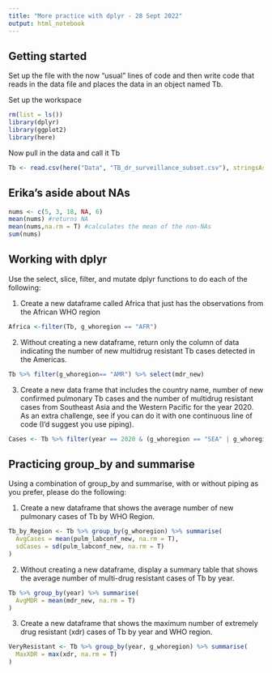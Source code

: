 ```yaml
---
title: "More practice with dplyr - 28 Sept 2022"
output: html_notebook
---
```

## Getting started
Set up the file with the now "usual" lines of code and then write code that reads in the data file and places the data in an object named Tb.

Set up the workspace
```r
rm(list = ls())
library(dplyr)
library(ggplot2)
library(here)
```
Now pull in the data and call it Tb

```r
Tb <- read.csv(here("Data", "TB_dr_surveillance_subset.csv"), stringsAsFactors = TRUE)
```
## Erika's aside about NAs

```r
nums <- c(5, 3, 18, NA, 6)
mean(nums) #returns NA
mean(nums,na.rm = T) #calculates the mean of the non-NAs
sum(nums)
```


## Working with dplyr

Use the select, slice, filter, and mutate dplyr functions to do each of the following:

1. Create a new dataframe called Africa that just has the observations from the African WHO region

```r
Africa <-filter(Tb, g_whoregion == "AFR")
```

2. Without creating a new dataframe, return only the column of data indicating the number of new multidrug resistant Tb cases detected in the Americas.

```r
Tb %>% filter(g_whoregion== "AMR") %>% select(mdr_new)
```
3. Create a new data frame that includes the country name, number of new confirmed pulmonary Tb cases and the number of multidrug resistant cases from Southeast Asia and the Western Pacific for the year 2020. As an extra challenge, see if you can do it with one continuous line of code (I'd suggest you use piping).

```r
Cases <- Tb %>% filter(year == 2020 & (g_whoregion == "SEA" | g_whoregion == "WPR")) %>% select(c(country, pulm_labconf_new, mdr_new))
```

## Practicing group_by and summarise

Using a combination of group_by and summarise, with or without piping as you prefer, please do the following:

1. Create a new dataframe that shows the average number of new pulmonary cases of Tb by WHO Region.

```r
Tb_by_Region <- Tb %>% group_by(g_whoregion) %>% summarise(
  AvgCases = mean(pulm_labconf_new, na.rm = T),
  sdCases = sd(pulm_labconf_new, na.rm = T)
)
```

2. Without creating a new dataframe, display a summary table that shows the average number of multi-drug resistant cases of Tb by year.

```r
Tb %>% group_by(year) %>% summarise(
  AvgMDR = mean(mdr_new, na.rm = T)
)
```

3. Create a new dataframe that shows the maximum number of extremely drug resistant (xdr) cases of Tb by year and WHO region. 
```r
VeryResistant <- Tb %>% group_by(year, g_whoregion) %>% summarise(
  MaxXDR = max(xdr, na.rm = T)
)
```

